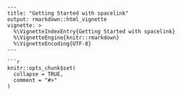 ```rmd
---
title: "Getting Started with spacelink"
output: rmarkdown::html_vignette
vignette: >
  %\VignetteIndexEntry{Getting Started with spacelink}
  %\VignetteEngine{knitr::rmarkdown}
  %\VignetteEncoding{UTF-8}
---

```r
knitr::opts_chunk$set(
  collapse = TRUE,
  comment = "#>"
)
```
